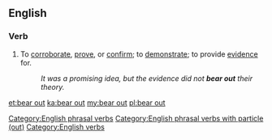 ==English==

===Verb===
{{en-verb|head=[[bear]] [[out]]|bears out|bearing out|bore out|borne out}}
# {{context|transitive|lang=en}} To [[corroborate]], [[prove]], or [[confirm]]; to [[demonstrate]]; to provide [[evidence]] for.
#: ''It was a promising idea, but the evidence did not '''bear out''' their theory.''
[[Category:English phrasal verbs]]
[[Category:English phrasal verbs with particle (out)]]
[[Category:English verbs]]

[[et:bear out]]
[[ka:bear out]]
[[my:bear out]]
[[pl:bear out]]